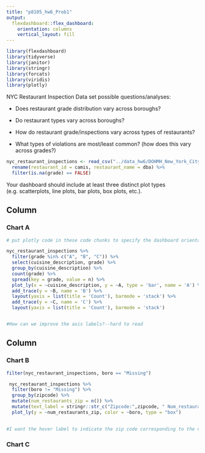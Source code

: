 ```yaml
---
title: "p8105_hw6_Prob1"
output: 
  flexdashboard::flex_dashboard:
    orientation: columns
    vertical_layout: fill
---
```


```r

library(flexdashboard)
library(tidyverse)
library(janitor)
library(stringr)
library(forcats)
library(viridis)
library(plotly)

```

NYC Restaurant Inspection Data set possible questions/analyses:

* Does restaurant grade distribution vary across boroughs? 

* Do restaurant types vary across boroughs? 

* How do restaurant grade/inspections vary across types of restaurants? 

* What types of violations are most/least common? (how does this vary across grades?)


```r
nyc_restaurant_inspections <- read_csv("../data_hw6/DOHMH_New_York_City_Restaurant_Inspection_Results.csv", col_names = TRUE) %>% 
  rename(restaurant_id = camis, restaurant_name = dba) %>% 
  filter(is.na(grade) == FALSE)
```

Your dashboard should include at least three distinct plot types (e.g. scatterplots, line plots, bar plots, box plots, etc.).



Column {data-width=650}
-----------------------------------------------------------------------

### Chart A

```r
# put plotly code in these code chunks to specify the dashboard orientation/plots

nyc_restaurant_inspections %>% 
  filter(grade %in% c("A", "B", "C")) %>%
  select(cuisine_description, grade) %>%
  group_by(cuisine_description) %>%
  count(grade) %>%
  spread(key = grade, value = n) %>%
  plot_ly(x = ~cuisine_description, y = ~A, type = 'bar', name = 'A') %>%
  add_trace(y = ~B, name = 'B') %>%
  layout(yaxis = list(title = 'Count'), barmode = 'stack') %>%
  add_trace(y = ~C, name = 'C') %>%
  layout(yaxis = list(title = 'Count'), barmode = 'stack')


#How can we improve the axis labels?--hard to read 
```

Column {data-width=350}
-----------------------------------------------------------------------

### Chart B

```r

filter(nyc_restaurant_inspections, boro == "Missing")

 nyc_restaurant_inspections %>%
  filter(boro != "Missing") %>%
  group_by(zipcode) %>%
  mutate(num_restaurants_zip = n()) %>%
  mutate(text_label = stringr::str_c("Zipcode:",zipcode, " Num_restaurants:", num_restaurants_zip)) %>%
  plot_ly(y = ~num_restaurants_zip, color = ~boro, type = "box")
  

#I want the hover label to indicate the zip code corresponding to the number of restaurants, not the boro name, since that is already known--need to fix this
```

### Chart C

```r

```


